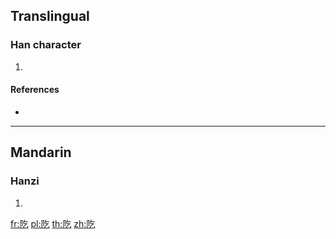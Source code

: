 {{character info/new}}
==Translingual==

===Han character===
{{Han char|rn=170|rad=阜|as=03|sn=6|four=78217|canj=NLON}}

# {{defn|Han|sort=阜03}}

====References====
* {{Han ref|kx=1346.010|dkj=41551|dj=1848.020|hdz=64115.100|uh=9623|ud=38435|bh=CA59|bd=51801}}

----

==Mandarin==

===Hanzi===
{{cmn-hanzi|pin=[[yǐ]] ([[yi3]]), [[yì]] ([[yi4]]), [[zhì]] ([[zhi4]])|wg=i<sup>3</sup>, i<sup>4</sup>, chih<sup>4</sup>}}

# {{defn|lang=cmn|sort=阜03}}

[[fr:阣]]
[[pl:阣]]
[[th:阣]]
[[zh:阣]]